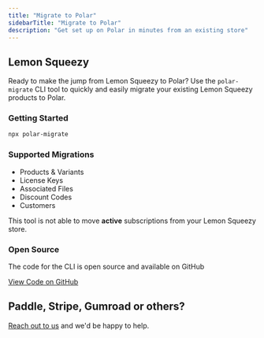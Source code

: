 ```yaml
---
title: "Migrate to Polar"
sidebarTitle: "Migrate to Polar"
description: "Get set up on Polar in minutes from an existing store"
---
```


## Lemon Squeezy

Ready to make the jump from Lemon Squeezy to Polar? Use the `polar-migrate` CLI tool to quickly and easily migrate your existing Lemon Squeezy products to Polar.

### Getting Started

```bash
npx polar-migrate
```

### Supported Migrations

* Products & Variants
* License Keys
* Associated Files
* Discount Codes
* Customers


This tool is not able to move **active** subscriptions from your Lemon Squeezy store.

### Open Source

The code for the CLI is open source and available on GitHub

[View Code on GitHub](https://github.com/polarsource/polar-migrate)

## Paddle, Stripe, Gumroad or others?

[Reach out to us](mailto:support@polar.sh) and we'd be happy to help.
